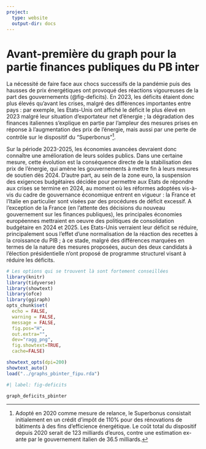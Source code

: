 ```yaml
---
project:
  type: website
  output-dir: docs
---
```


# Avant-première du graph pour la partie finances publiques du PB inter

La nécessité de faire face aux chocs successifs de la pandémie puis des hausses de prix énergétiques ont provoqué des réactions vigoureuses de la part des gouvernements (@fig-deficits). En 2023, les déficits étaient donc plus élevés qu'avant les crises, malgré des différences importantes entre pays : par exemple, les Etats-Unis ont affiché le déficit le plus élevé en 2023 malgré leur situation d'exportateur net d'énergie ; la dégradation des finances italiennes s'explique en partie par l'ampleur des mesures prises en réponse à l'augmentation des prix de l'énergie, mais aussi par une perte de contrôle sur le dispositif du "Superbonus"^[Adopté en 2020 comme mesure de relance, le Superbonus consistait initialement en un crédit d'impôt de 110% pour des rénovations de bâtiments à des fins d'efficience énergétique. Le coût total du dispositif depuis 2020 serait de 123 milliards d'euros, contre une estimation ex-ante par le gouvernement italien de 36.5 milliards.].

Sur la période 2023-2025, les économies avancées devraient donc connaître une amélioration de leurs soldes publics. Dans une certaine mesure, cette évolution est la conséquence directe de la stabilisation des prix de l'énergie, qui amène les gouvernements à mettre fin à leurs mesures de soutien dès 2024. D'autre part, au sein de la zone euro, la suspension des exigences budgétaires décidée pour permettre aux Etats de répondre aux crises se termine en 2024, au moment où les réformes adoptées vis-à-vis du cadre de gouvernance économique entrent en vigueur : la France et l'Italie en particulier sont visées par des procédures de déficit excessif. A l'exception de la France (en l'attente des décisions du nouveau gouvernement sur les finances publiques), les principales économies européennes mettraient en oeuvre des politiques de consolidation budgétaire en 2024 et 2025. Les Etats-Unis verraient leur déficit se réduire, principalement sous l'effet d'une normalisation de la réaction des recettes à la croissance du PIB ; à ce stade, malgré des différences marquées en termes de la nature des mesures proposées, aucun des deux candidats à l'élection présidentielle n'ont proposé de programme structurel visant à réduire les déficits. 
```r
# Les options qui se trouvent là sont fortement conseillées
library(knitr)
library(tidyverse)
library(showtext) 
library(ofce)
library(ggiraph)
opts_chunk$set(
  echo = FALSE,
  warning = FALSE,
  message = FALSE,
  fig.pos="H", 
  out.extra="",
  dev="ragg_png",
  fig.showtext=TRUE,
  cache=FALSE)

showtext_opts(dpi=200)
showtext_auto()
load("../graphs_pbinter_fipu.rda")
```

```r
#| label: fig-deficits

graph_deficits_pbinter
```
